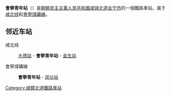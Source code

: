{{unreferenced|time=2015-02-03T04:16:27+00:00}}
{{朝鮮半島車站資訊
|公司色 = blue
|文字色 = 
|站名 = 會寧青年站
|圖片 = 巡道工出品 photo by Xundaogong——会宁市区和会宁火车站 Hoeryŏng-si and Hoeryŏng railway station - panoramio.jpg
|pxl = 
|圖片說明 =
|前一站1 = [[大德站_(咸镜北道)|大德]]
|前一站距離1 = 7.1
|後一站距離1 = 3.7
|後一站1 = [[金生站|金生]]
|所屬路線1 = [[咸北线|咸北线]]
|距離1 = 89.5
|起點站1 = [[青岩站|青岩]]
|前一站2 = 
|前一站距離2 = 
|後一站距離2 = 5.3
|後一站2 = [[凤仪站|凤仪]]
|所屬路線2 = [[會寧煤礦線|會寧煤礦線]]
|距離2 = 0.0
|起點站2 = 會寧青年
|諺文 = 회령청년역
|朝鮮漢字 = 會寧靑年驛
|文觀部式 = Hoeryeong Cheongnyeon-yeok
|馬-賴式 = Hoeryŏng Ch'ŏngnyŏn-yŏk
|副站名 = 
|車站編號 = 
|停站路線數 = 
|所屬公司 = [[朝鮮民主主義人民共和國鐵道省|朝鮮民主主義人民共和國鐵道省]]
|所在地 =[[咸镜北道|咸镜北道]][[会宁市|会宁市]]
|車站構造 = 地面车站
|月台配置 = 
|啟用年月日 =
|廢站年月日 = 
|上下車人次 = 
|統計年度 = 
|轉車 = 
|備註 = 
|全寬備註 = 
}}

'''會寧青年站'''（{{lang-ko|회령청년역}}）是[[朝鮮民主主義人民共和國|朝鮮民主主義人民共和國]][[咸镜北道|咸镜北道]][[会宁市|会宁市]]的一個鐵路車站，属于[[咸北线|咸北线]]和[[會寧煤礦線|會寧煤礦線]]。

==邻近车站==
咸北线
:[[大德站_(咸镜北道)|大德站]] - '''會寧青年站''' - [[金生站|金生站]]
會寧煤礦線
:'''會寧青年站''' - [[凤仪站|凤仪站]]

{{朝鲜铁路小作品}}

{{咸北线}}
{{會寧煤礦線}}

[[Category:咸鏡北道鐵路車站|Category:咸鏡北道鐵路車站]]